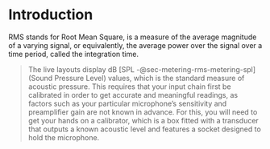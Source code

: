 # Introduction

RMS stands for Root Mean Square, is a measure of the average magnitude of a varying signal, or equivalently, the average power over the signal over a time period, called the integration time.

>The live layouts display dB [SPL -@sec-metering-rms-metering-spl] (Sound Pressure Level) values, which is the standard measure of acoustic pressure. 
>This requires that your input chain first be calibrated in order to get accurate and meaningful readings, as factors such as your particular microphone's sensitivity and preamplifier gain are not known in advance. 
>For this, you will need to get your hands on a calibrator, which is a box fitted with a transducer that outputs a known acoustic level and features a socket designed to hold the microphone.


